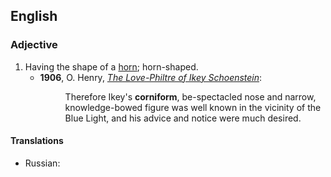 ==English==

===Adjective===
{{en-adj}}

# Having the shape of a [[horn]]; horn-shaped.
#* '''1906''', O. Henry, ''[[s:The Love-Philtre of Ikey Schoenstein|The Love-Philtre of Ikey Schoenstein]]'':
#*: Therefore Ikey's '''corniform''', be-spectacled nose and narrow, knowledge-bowed figure was well known in the vicinity of the Blue Light, and his advice and notice were much desired.

====Translations====
{{trans-top|horn-shaped}}
* Russian: {{t|ru|рогоподобный|m|tr=rogopodóbnyj|sc=Cyrl}}
{{trans-mid}}
{{trans-bottom}}

{{Webster 1913}}